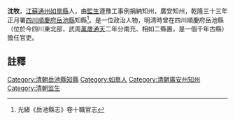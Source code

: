 {{明清人物信息框
| 姓名 =沈牧
| 最高職務 = [[四川|四川]][[岳池縣|岳池縣]][[知縣|知縣]]
| 國家 = 大清
| 籍貫 = [[江蘇|江蘇]][[通州|通州]][[如臯縣|如臯縣]]
| 字號 =
| 出生日期 = ？年？月？日
| 逝世日期 = ？年？月？日
| 墓葬 = 
| 配偶 =  
| 親屬 = 曾祖、祖、父，母
| 出身 =[[監生|監生]] 
| 著作 =  
*
}}
'''沈牧'''{{BD|？年||？年||}}，[[江蘇|江蘇]][[通州|通州]][[如臯縣|如臯縣]]人，由[[監生|監生]]遵豫工事例捐納知州，廣安知州，乾隆三十三年正月署[[四川|四川]][[順慶府|順慶府]][[岳池縣|岳池縣]]知縣<ref>光緒《岳池縣志》卷十職官志</ref>。是一位政治人物，明清時曾在四川順慶府岳池縣（位於今四川東北部，武周[[萬歲通天|萬歲通天]]二年分南充、相如二縣置，是一個千年古縣）擔任官吏。
==註釋==
{{reflist}}
{{清朝人物小作品}}
[[Category:清朝岳池縣知縣|Category:清朝岳池縣知縣]]
[[Category:如臯人|Category:如臯人]]
[[Category:清朝廣安州知州|Category:清朝廣安州知州]]
[[Category:清朝监生|Category:清朝监生]]